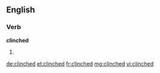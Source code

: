 ==English==

===Verb===
'''clinched'''

# {{past of|clinch}}

[[de:clinched]]
[[et:clinched]]
[[fr:clinched]]
[[mg:clinched]]
[[vi:clinched]]